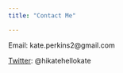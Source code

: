 ```yaml
---
title: "Contact Me"

---
```


Email: kate.perkins2@gmail.com


[Twitter](https://twitter.com/hikatehellokate): @hikatehellokate